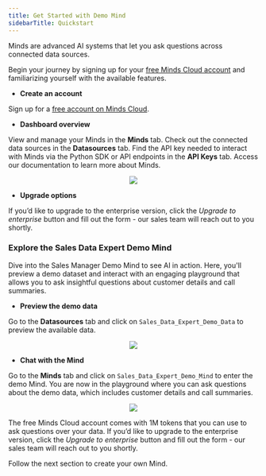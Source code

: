 ```yaml
---
title: Get Started with Demo Mind
sidebarTitle: Quickstart
---
```


Minds are advanced AI systems that let you ask questions across connected data sources.

Begin your journey by signing up for your [free Minds Cloud account](https://mdb.ai/) and familiarizing yourself with the available features.

* **Create an account**

Sign up for a [free account on Minds Cloud](https://mdb.ai/).

* **Dashboard overview**

View and manage your Minds in the **Minds** tab. Check out the connected data sources in the **Datasources** tab. Find the API key needed to interact with Minds via the Python SDK or API endpoints in the **API Keys** tab. Access our documentation to learn more about Minds.

<p align="center">
  <img src="/assets/minds/Dashboard_Minds.png"/>
</p>

* **Upgrade options**

If you’d like to upgrade to the enterprise version, click the *Upgrade to enterprise* button and fill out the form - our sales team will reach out to you shortly.

### Explore the Sales Data Expert Demo Mind

Dive into the Sales Manager Demo Mind to see AI in action. Here, you'll preview a demo dataset and interact with an engaging playground that allows you to ask insightful questions about customer details and call summaries.

* **Preview the demo data**

Go to the **Datasources** tab and click on `Sales_Data_Expert_Demo_Data` to preview the available data.

<p align="center">
  <img src="/assets/minds/PreviewData_Minds.png"/>
</p>

* **Chat with the Mind**

Go to the **Minds** tab and click on `Sales_Data_Expert_Demo_Mind` to enter the demo Mind. You are now in the playground where you can ask questions about the demo data, which includes customer details and call summaries.

<p align="center">
  <img src="/assets/minds/Playground_Mind.png"/>
</p>

The free Minds Cloud account comes with 1M tokens that you can use to ask questions over your data. If you’d like to upgrade to the enterprise version, click the *Upgrade to enterprise* button and fill out the form - our sales team will reach out to you shortly.

Follow the next section to create your own Mind.
